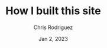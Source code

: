 ---
title: How I built this site
author: Chris Rodriguez
description: The tech stack and a little bit about my perfectionism
date: Jan 2, 2023
type: Journal
background: https://images.unsplash.com/photo-1480714378408-67cf0d13bc1b
---